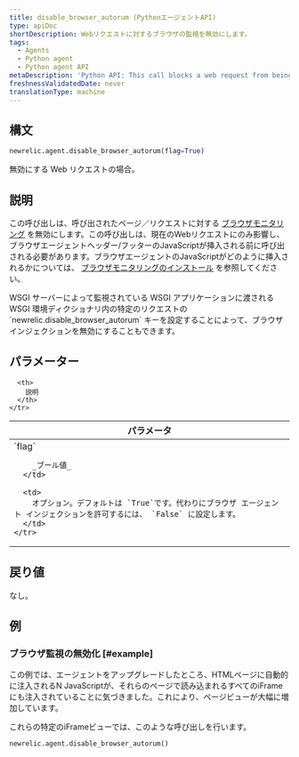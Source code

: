 ```yaml
---
title: disable_browser_autorum (PythonエージェントAPI)
type: apiDoc
shortDescription: Webリクエストに対するブラウザの監視を無効にします。
tags:
  - Agents
  - Python agent
  - Python agent API
metaDescription: 'Python API: This call blocks a web request from being able to be instrumented by the browser agent.'
freshnessValidatedDate: never
translationType: machine
---
```


## 構文

```py
newrelic.agent.disable_browser_autorum(flag=True)
```

無効にする<InlinePopover type="browser"/> Web リクエストの場合。

## 説明

この呼び出しは、呼び出されたページ／リクエストに対する [ブラウザモニタリング](/docs/browser/new-relic-browser/getting-started/introduction-new-relic-browser) を無効にします。この呼び出しは、現在のWebリクエストにのみ影響し、ブラウザエージェントヘッダー/フッターのJavaScriptが挿入される前に呼び出される必要があります。ブラウザエージェントのJavaScriptがどのように挿入されるかについては、 [ブラウザモニタリングのインストール](/docs/browser/new-relic-browser/installation-configuration/add-apps-new-relic-browser) を参照してください。

<Callout variant="tip">
  WSGI サーバーによって監視されている WSGI アプリケーションに渡される WSGI 環境ディクショナリ内の特定のリクエストの `newrelic.disable_browser_autorum` キーを設定することによって、ブラウザ インジェクションを無効にすることもできます。
</Callout>

## パラメーター

<table>
  <thead>
    <tr>
      <th width="25%">
        パラメータ
      </th>

      <th>
        説明
      </th>
    </tr>
  </thead>

  <tbody>
    <tr>
      <td>
        `flag`

        _ブール値_
      </td>

      <td>
        オプション。デフォルトは `True`です。代わりにブラウザ エージェント インジェクションを許可するには、 `False` に設定します。
      </td>
    </tr>
  </tbody>
</table>

## 戻り値

なし。

## 例

### ブラウザ監視の無効化 [#example]

この例では、エージェントをアップグレードしたところ、HTMLページに自動的に注入されるN JavaScriptが、それらのページで読み込まれるすべてのiFrameにも注入されていることに気づきました。これにより、ページビューが大幅に増加しています。

これらの特定のiFrameビューでは、このような呼び出しを行います。

```py
newrelic.agent.disable_browser_autorum()
```
